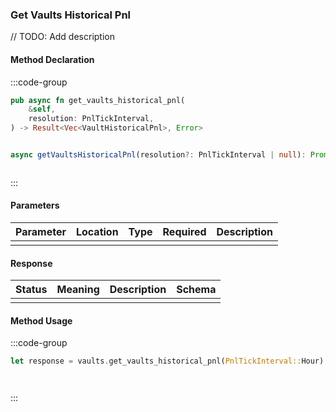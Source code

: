 ### Get Vaults Historical Pnl

// TODO: Add description

#### Method Declaration

:::code-group

```rust [Rust]
pub async fn get_vaults_historical_pnl(
    &self,
    resolution: PnlTickInterval,
) -> Result<Vec<VaultHistoricalPnl>, Error>
```

```python [Python]

```

```typescript [TypeScript]
async getVaultsHistoricalPnl(resolution?: PnlTickInterval | null): Promise<Data>
```

```url [API]
```

:::

#### Parameters

| Parameter | Location | Type  | Required | Description |
| --------- | -------- | ----- | -------- | ----------- |
|           |          |       |          |             |

#### Response

| Status | Meaning | Description | Schema |
| ------ | ------- | ----------- | ------ |
|        |         |             |        |

#### Method Usage

:::code-group

```rust [Rust]
let response = vaults.get_vaults_historical_pnl(PnlTickInterval::Hour).await?;
```

```python [Python]

```

```typescript [TypeScript]

```

:::



